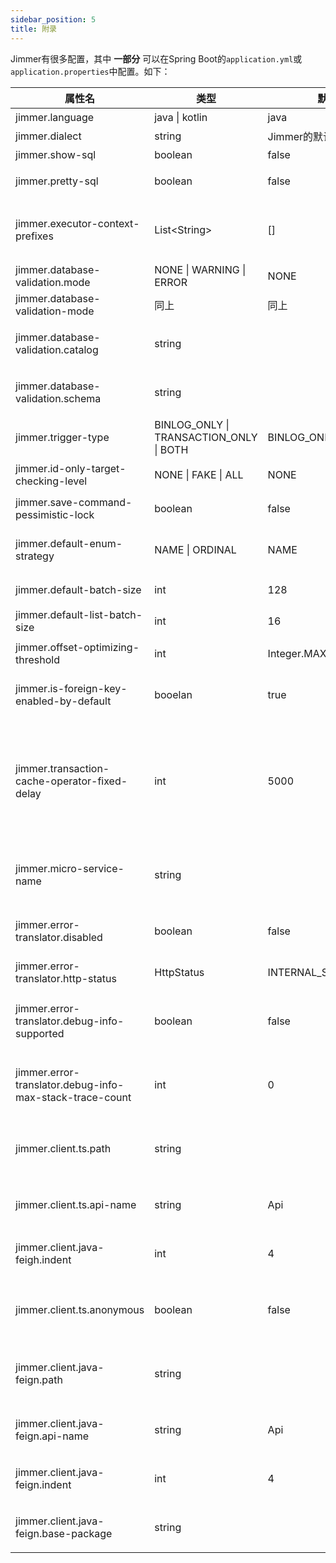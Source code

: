 ```yaml
---
sidebar_position: 5
title: 附录
---
```


Jimmer有很多配置，其中 **一部分** 可以在Spring Boot的`application.yml`或`application.properties`中配置。如下：

|属性名|类型|默认值|描述|
|-----|---|----|-----|
|jimmer.language|java &#124; kotlin|java|Kotlin项目必须配置|
|jimmer.dialect|string|Jimmer的默认方言|Jimmer方言类名|
|jimmer.show-sql|boolean|false|是否打印SQL日志|
|jimmer.pretty-sql|boolean|false|是否格式化SQL，对执行和日志都有影响|
|jimmer.executor-context-prefixes|List&lt;String&gt;|[]|通常为多个包名或类的全名，Jimmer判断当前stacktrace是否应附加在SQL日志中|
|jimmer.database-validation.mode|NONE &#124; WARNING &#124; ERROR|NONE|数据库验证方式|
|jimmer.database-validation-mode|同上|同上|同上|
|jimmer.database-validation.catalog|string||被验证的表所在数据库的catalog，同名表冲突时配置|
|jimmer.database-validation.schema|string||被验证的表所在数据库的schema，同名表冲突时配置|
|jimmer.trigger-type|BINLOG_ONLY &#124; TRANSACTION_ONLY &#124; BOTH|BINLOG_ONLY|触发器类型|
|jimmer.id-only-target-checking-level|NONE &#124; FAKE &#124; ALL|NONE|保存指令是否检查短关联的id|
|jimmer.save-command-pessimistic-lock|boolean|false|保存指令中的查询SQL是否使用悲观锁|
|jimmer.default-enum-strategy|NAME &#124; ORDINAL|NAME|未明确声明映射模式的枚举的默认映射方式|
|jimmer.default-batch-size|int|128|非集合属性的默认fetch size|
|jimmer.default-list-batch-size|int|16|集合属性的默认fetch size|
|jimmer.offset-optimizing-threshold|int|Integer.MAX_VALUE|分页查询启用深分页优化的offset阈值|
|jimmer.is-foreign-key-enabled-by-default|booelan|true|没有明确指定真伪的外键是否被视为真实外键|
|jimmer.transaction-cache-operator-fixed-delay|int|5000|触发器类型为`TRANSACTION_ONLY`(不依赖外部CDC)时，Jimmer通过本地消息表保证缓存最终一致性，失败或过多的缓存清理任务的重试时间间隔|
|jimmer.micro-service-name|string||当前应用所属微服务的服务名，只有使用远程关联的应用才需要配置|
|jimmer.error-translator.disabled|boolean|false|是否禁用前后端自动对接功能中的异常对接|
|jimmer.error-translator.http-status|HttpStatus|INTERNAL_SERVER_ERROR|服务端异常在客户端的统一HTTP状态|
|jimmer.error-translator.debug-info-supported|boolean|false|是否在客户端错误中附带异常message等信息以帮助调试，禁止在生产环境上使用|
|jimmer.error-translator.debug-info-max-stack-trace-count|int|0|客户端错误中附带异常信息中stacktrace的最大条数，禁止在生产环境上使用|
|jimmer.client.ts.path|string||被自动生成的TypeScript代码的下载路径，比如"/ts.zip"|
|jimmer.client.ts.api-name|string|Api|被自动生成的TypeScript代码的API名称|
|jimmer.client.java-feigh.indent|int|4|被自动生成的TypeScript代码的缩进量|
|jimmer.client.ts.anonymous|boolean|false|被自动生成的TypeScript代码是否采用匿名类型风格避免为DTO类型命名|
|jimmer.client.java-feign.path|string||被自动生成的Spring Cloud Feign Java代码的下载路径，比如"/java-feign.zip"|
|jimmer.client.java-feign.api-name|string|Api|被自动生成的Spring Cloud Feign Java代码的API名称|
|jimmer.client.java-feign.indent|int|4|被自动生成的Spring Cloud Feign Java代码的缩进量|
|jimmer.client.java-feign.base-package|string||被自动生成的Spring Cloud Feign Java代码的最顶层包|

